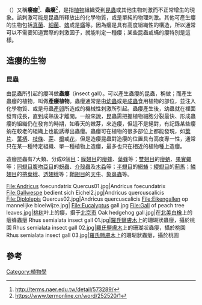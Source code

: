 '''{{zy|癭|yǐng|ㄧㄥˇ}}'''（{{lang-en|gall，cecidium}}）又稱'''癭瘤'''<ref>http://terms.naer.edu.tw/detail/573289/</ref>、'''蟲癭'''<ref>https://www.termonline.cn/word/252520/1</ref>，是指[[植物|植物]]組織受到[[昆蟲|昆蟲]]或其他生物刺激而不正常增生的現象。該刺激可能是昆蟲所釋放出的化學物質，或是單純的物理刺激。其他可產生癭的生物包括[[真菌|真菌]]、[[細菌|細菌]]、[[蜱|蜱]]或是[[蟎|蟎]]等。因為癭是具有高度組織性的構造，所以通常可以不需要知道實際的刺激因子，就能判定一種癭；某些昆蟲或蟎的癭特別是這樣。

==造癭的生物==

===昆蟲===
由昆蟲所引起的癭叫做'''蟲癭'''（insect gall）。可以產生蟲癭的昆蟲，稱做'''{{link-en|造癭昆蟲|Gall-inducing insect}}'''；而產生蟲癭的植物，叫做'''產癭植物'''。蟲癭通常是由[[幼蟲|幼蟲]]或是[[成蟲|成蟲]]食用植物的部位，並注入化學物質、或是母蟲[[產卵|產卵]]所造成的機械性刺激所引起。蟲癭產生後，幼蟲就在裡面發育成長，直到成熟後才離開。一般來說，昆蟲需把握植物細胞分裂最快、形成蟲癭的組織仍在發育的時期，如春天的嫩芽，來造癭，但這不是絕對，有記錄某些癭蚋在較老的組織上也能誘導出蟲癭。蟲癭可在植物的很多部位上都能發現，如[[葉片|葉片]]、[[葉柄|葉柄]]、[[枝條|枝條]]、[[芽|芽]]、[[根|根]]或[[花|花]]，但是造癭昆蟲對造癭的位置具有高度專一性，通常只在某一種特定組織、單一種植物上造癭，最多也只在相近的植物種上造癭。

造癭昆蟲有7大類、分成6個[[目_(生物)|目]]：[[膜翅目|膜翅目]]的[[癭蜂|癭蜂]]、[[葉蜂|葉蜂]]等；[[雙翅目|雙翅目]]的[[癭蚋|癭蚋]]、[[果實蠅|果實蠅]]等；[[同翅目|同翅目]][[腹吻亞目|腹吻亞目]]的[[蚜蟲|蚜蟲]]、[[介殼蟲|介殼蟲]]及[[木蝨|木蝨]]等；[[半翅目|半翅目]]的[[網蝽|網蝽]]；[[纓翅目|纓翅目]]的[[薊馬|薊馬]]；[[鱗翅目|鱗翅目]]的[[捲葉蛾|捲葉蛾]]、[[透翅蛾|透翅蛾]]等；[[鞘翅目|鞘翅目]]的[[天牛|天牛]]、[[象鼻蟲|象鼻蟲]]等。

<gallery>
File:Andricus foecundatrix Quercus01.jpg|Andricus foecundatrix
File:Gallwespe bedient sich Eichel2.jpg|Andricus quercuscalicis
File:Diplolepis Quercus02.jpg|Andricus quercuscalicis
File:Eikengallen op mannelijke bloeiwijze.jpg|
File:Eucalyptus gall.jpg
File:Gall of peach tree leaves.jpg|[[桃树|桃树]]叶上的癭，摄于[[北京市|北京市]]
Oak hedgehog gall.jpg|在[[北美白橡|北美白橡]]上的癭蜂蟲癭
Rhus semialata insect gall 01.jpg|[[羅氏鹽膚木|羅氏鹽膚木]]上的珊瑚狀蟲癭，攝於桃園
Rhus semialata insect gall 02.jpg|[[羅氏鹽膚木|羅氏鹽膚木]]上的珊瑚狀蟲癭，攝於桃園
Rhus semialata insect gall 03.jpg|[[羅氏鹽膚木|羅氏鹽膚木]]上的珊瑚狀蟲癭，攝於桃園
</gallery>

== 參考 ==
<references/>

[[Category:植物學|Category:植物學]]